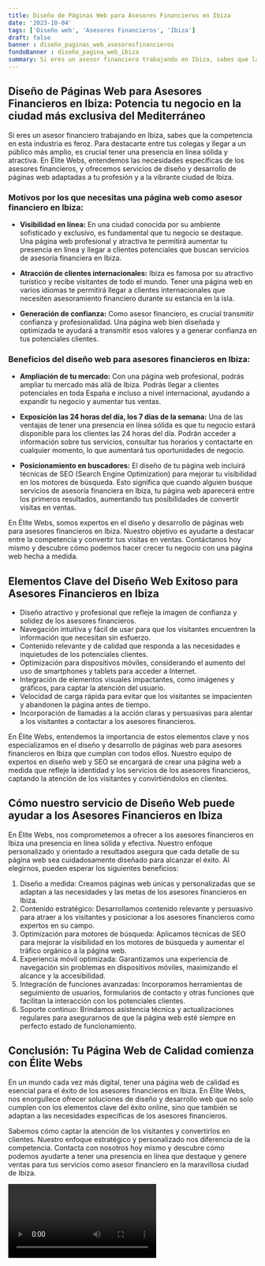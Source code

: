 ```yaml
---
title: Diseño de Páginas Web para Asesores Financieros en Ibiza
date: '2023-10-04'
tags: ['Diseño web', 'Asesores Financieros', 'Ibiza']
draft: false
banner : diseño_paginas_web_asesoresfinancieros
fondoBanner : diseño_pagina_web_ibiza
summary: Si eres un asesor financiero trabajando en Ibiza, sabes que la competencia en esta industria es feroz. Para destacarte entre tus colegas y llegar a un público más amplio, es crucial tener una presencia en línea sólida y atractiva. En Élite Webs, entendemos las necesidades específicas de los asesores financieros, y ofrecemos servicios de diseño y desarrollo de páginas web adaptadas a tu profesión y a la vibrante ciudad de Ibiza.
---
```


## Diseño de Páginas Web para Asesores Financieros en Ibiza: Potencia tu negocio en la ciudad más exclusiva del Mediterráneo 

Si eres un asesor financiero trabajando en Ibiza, sabes que la competencia en esta industria es feroz. Para destacarte entre tus colegas y llegar a un público más amplio, es crucial tener una presencia en línea sólida y atractiva. En Élite Webs, entendemos las necesidades específicas de los asesores financieros, y ofrecemos servicios de diseño y desarrollo de páginas web adaptadas a tu profesión y a la vibrante ciudad de Ibiza.

### Motivos por los que necesitas una página web como asesor financiero en Ibiza:

- **Visibilidad en línea:** En una ciudad conocida por su ambiente sofisticado y exclusivo, es fundamental que tu negocio se destaque. Una página web profesional y atractiva te permitirá aumentar tu presencia en línea y llegar a clientes potenciales que buscan servicios de asesoría financiera en Ibiza.

- **Atracción de clientes internacionales:** Ibiza es famosa por su atractivo turístico y recibe visitantes de todo el mundo. Tener una página web en varios idiomas te permitirá llegar a clientes internacionales que necesiten asesoramiento financiero durante su estancia en la isla.

- **Generación de confianza:** Como asesor financiero, es crucial transmitir confianza y profesionalidad. Una página web bien diseñada y optimizada te ayudará a transmitir esos valores y a generar confianza en tus potenciales clientes.

### Beneficios del diseño web para asesores financieros en Ibiza:

- **Ampliación de tu mercado:** Con una página web profesional, podrás ampliar tu mercado más allá de Ibiza. Podrás llegar a clientes potenciales en toda España e incluso a nivel internacional, ayudando a expandir tu negocio y aumentar tus ventas.

- **Exposición las 24 horas del día, los 7 días de la semana:** Una de las ventajas de tener una presencia en línea sólida es que tu negocio estará disponible para los clientes las 24 horas del día. Podrán acceder a información sobre tus servicios, consultar tus horarios y contactarte en cualquier momento, lo que aumentará tus oportunidades de negocio.

- **Posicionamiento en buscadores:** El diseño de tu página web incluirá técnicas de SEO (Search Engine Optimization) para mejorar tu visibilidad en los motores de búsqueda. Esto significa que cuando alguien busque servicios de asesoría financiera en Ibiza, tu página web aparecerá entre los primeros resultados, aumentando tus posibilidades de convertir visitas en ventas.

En Élite Webs, somos expertos en el diseño y desarrollo de páginas web para asesores financieros en Ibiza. Nuestro objetivo es ayudarte a destacar entre la competencia y convertir tus visitas en ventas. Contáctanos hoy mismo y descubre cómo podemos hacer crecer tu negocio con una página web hecha a medida.

<GifSeo />

<Cta />

## Elementos Clave del Diseño Web Exitoso para Asesores Financieros en Ibiza

- Diseño atractivo y profesional que refleje la imagen de confianza y solidez de los asesores financieros.
- Navegación intuitiva y fácil de usar para que los visitantes encuentren la información que necesitan sin esfuerzo.
- Contenido relevante y de calidad que responda a las necesidades e inquietudes de los potenciales clientes.
- Optimización para dispositivos móviles, considerando el aumento del uso de smartphones y tablets para acceder a Internet.
- Integración de elementos visuales impactantes, como imágenes y gráficos, para captar la atención del usuario.
- Velocidad de carga rápida para evitar que los visitantes se impacienten y abandonen la página antes de tiempo.
- Incorporación de llamadas a la acción claras y persuasivas para alentar a los visitantes a contactar a los asesores financieros.

En Élite Webs, entendemos la importancia de estos elementos clave y nos especializamos en el diseño y desarrollo de páginas web para asesores financieros en Ibiza que cumplan con todos ellos. Nuestro equipo de expertos en diseño web y SEO se encargará de crear una página web a medida que refleje la identidad y los servicios de los asesores financieros, captando la atención de los visitantes y convirtiéndolos en clientes.

## Cómo nuestro servicio de Diseño Web puede ayudar a los Asesores Financieros en Ibiza

En Élite Webs, nos comprometemos a ofrecer a los asesores financieros en Ibiza una presencia en línea sólida y efectiva. Nuestro enfoque personalizado y orientado a resultados asegura que cada detalle de su página web sea cuidadosamente diseñado para alcanzar el éxito. Al elegirnos, pueden esperar los siguientes beneficios:

1. Diseño a medida: Creamos páginas web únicas y personalizadas que se adaptan a las necesidades y las metas de los asesores financieros en Ibiza.
2. Contenido estratégico: Desarrollamos contenido relevante y persuasivo para atraer a los visitantes y posicionar a los asesores financieros como expertos en su campo.
3. Optimización para motores de búsqueda: Aplicamos técnicas de SEO para mejorar la visibilidad en los motores de búsqueda y aumentar el tráfico orgánico a la página web.
4. Experiencia móvil optimizada: Garantizamos una experiencia de navegación sin problemas en dispositivos móviles, maximizando el alcance y la accesibilidad.
5. Integración de funciones avanzadas: Incorporamos herramientas de seguimiento de usuarios, formularios de contacto y otras funciones que facilitan la interacción con los potenciales clientes.
6. Soporte continuo: Brindamos asistencia técnica y actualizaciones regulares para asegurarnos de que la página web esté siempre en perfecto estado de funcionamiento.

## Conclusión: Tu Página Web de Calidad comienza con Élite Webs

En un mundo cada vez más digital, tener una página web de calidad es esencial para el éxito de los asesores financieros en Ibiza. En Élite Webs, nos enorgullece ofrecer soluciones de diseño y desarrollo web que no solo cumplen con los elementos clave del éxito online, sino que también se adaptan a las necesidades específicas de los asesores financieros.

Sabemos cómo captar la atención de los visitantes y convertirlos en clientes. Nuestro enfoque estratégico y personalizado nos diferencia de la competencia. Contacta con nosotros hoy mismo y descubre cómo podemos ayudarte a tener una presencia en línea que destaque y genere ventas para tus servicios como asesor financiero en la maravillosa ciudad de Ibiza.

<Video />

<CtaBot job='Asesores Financieros' city='Ibiza'/>

<Gmaps query='Ibiza+españa+maps' />